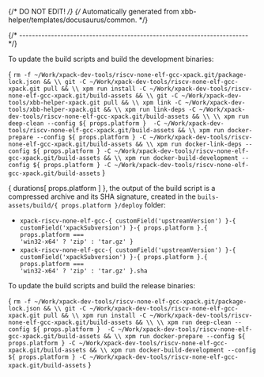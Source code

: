 {/* DO NOT EDIT! */}
{/* Automatically generated from xbb-helper/templates/docusaurus/common. */}




{/* ------------------------------------------------------------------------ */}

To update the build scripts and build the development binaries:

<CodeBlock language="sh"> {
`rm -f ~/Work/xpack-dev-tools/riscv-none-elf-gcc-xpack.git/package-lock.json && \\
git -C ~/Work/xpack-dev-tools/riscv-none-elf-gcc-xpack.git pull && \\
xpm run install -C ~/Work/xpack-dev-tools/riscv-none-elf-gcc-xpack.git/build-assets && \\
git -C ~/Work/xpack-dev-tools/xbb-helper-xpack.git pull && \\
xpm link -C ~/Work/xpack-dev-tools/xbb-helper-xpack.git && \\
xpm run link-deps -C ~/Work/xpack-dev-tools/riscv-none-elf-gcc-xpack.git/build-assets && \\
\\
xpm run deep-clean --config ${ props.platform }  -C ~/Work/xpack-dev-tools/riscv-none-elf-gcc-xpack.git/build-assets && \\
xpm run docker-prepare --config ${ props.platform } -C ~/Work/xpack-dev-tools/riscv-none-elf-gcc-xpack.git/build-assets && \\
xpm run docker-link-deps --config ${ props.platform } -C ~/Work/xpack-dev-tools/riscv-none-elf-gcc-xpack.git/build-assets && \\
xpm run docker-build-development --config ${ props.platform } -C ~/Work/xpack-dev-tools/riscv-none-elf-gcc-xpack.git/build-assets`
} </CodeBlock>

{ durations[ props.platform ] }, the output of the build script is a compressed
archive and its SHA signature, created in
the <code>buils-assets/build/{ props.platform }/deploy</code> folder:

* <code>xpack-riscv-none-elf-gcc-{ customField('upstreamVersion') }-{ customField('xpackSubversion') }-{ props.platform }.{ props.platform === 'win32-x64' ? 'zip' : 'tar.gz' }</code>
* <code>xpack-riscv-none-elf-gcc-{ customField('upstreamVersion') }-{ customField('xpackSubversion') }-{ props.platform }.{ props.platform === 'win32-x64' ? 'zip' : 'tar.gz' }.sha</code>

To update the build scripts and build the release binaries:

<CodeBlock language="sh"> {
`rm -f ~/Work/xpack-dev-tools/riscv-none-elf-gcc-xpack.git/package-lock.json && \\
git -C ~/Work/xpack-dev-tools/riscv-none-elf-gcc-xpack.git pull && \\
xpm run install -C ~/Work/xpack-dev-tools/riscv-none-elf-gcc-xpack.git/build-assets && \\
\\
xpm run deep-clean --config ${ props.platform }  -C ~/Work/xpack-dev-tools/riscv-none-elf-gcc-xpack.git/build-assets && \\
xpm run docker-prepare --config ${ props.platform } -C ~/Work/xpack-dev-tools/riscv-none-elf-gcc-xpack.git/build-assets && \\
xpm run docker-build-development --config ${ props.platform } -C ~/Work/xpack-dev-tools/riscv-none-elf-gcc-xpack.git/build-assets`
} </CodeBlock>
